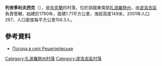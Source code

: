 {{coord|47|34|35|N|36|20|19|E|scale:100000|display=title}}

'''列舍季利夫西克'''（{{lang-uk|Решетилівське}}），是[[烏克蘭|烏克蘭]]的村落，位於該國東南部[[扎波羅熱州|扎波羅熱州]]，由[[波洛吉區|波洛吉區]]負責管轄，始建於1790年，面積1.71平方公里，海拔高度149米，2001年人口267，人口密度每平方公里156.3人。

==參考資料==
* [http://weather.in.ua/ua/zaporozhskaja/22226 Погода в селі Решетилівське] {{Wayback|url=http://weather.in.ua/ua/zaporozhskaja/22226 |date=20160305081610 }}

[[Category:扎波羅熱州村落|Category:扎波羅熱州村落]]
[[Category:波洛吉區村落|Category:波洛吉區村落]]


{{Zaporizhia-geo-stub}}